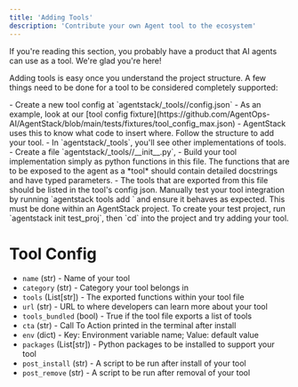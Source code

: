 ```yaml
---
title: 'Adding Tools'
description: 'Contribute your own Agent tool to the ecosystem'
---
```


If you're reading this section, you probably have a product that AI agents can use as a tool. We're glad you're here!

Adding tools is easy once you understand the project structure. A few things need to be done for a tool to be considered completely supported:

<Steps>
  <Step title="Create a config for your tool">
      - Create a new tool config at `agentstack/_tools/<your_tool>/config.json`
      - As an example, look at our [tool config fixture](https://github.com/AgentOps-AI/AgentStack/blob/main/tests/fixtures/tool_config_max.json)
      - AgentStack uses this to know what code to insert where. Follow the structure to add your tool.
  </Step>
  <Step title="Create your implementation">
      - In `agentstack/_tools`, you'll see other implementations of tools.
      - Create a file `agentstack/_tools/<your_tool>/__init__.py`,
      - Build your tool implementation simply as python functions in this file. The functions that are to be exposed to the agent as a *tool* should contain detailed docstrings and have typed parameters.
      - The tools that are exported from this file should be listed in the tool's config json.
  </Step>
  <Step title="Test your tool">
      Manually test your tool integration by running `agentstack tools add <your_tool>` and ensure it behaves as expected.
      <Note>This must be done within an AgentStack project. To create your test project, run `agentstack init test_proj`, then `cd` into the project and try adding your tool.</Note>
  </Step>
  <Step title="Open a PR to add your tool to the next release">
  </Step>
</Steps>

# Tool Config
- `name` (str) - Name of your tool
- `category` (str) - Category your tool belongs in
- `tools` (List[str]) - The exported functions within your tool file
- `url` (str) - URL to where developers can learn more about your tool
- `tools_bundled` (bool) - True if the tool file exports a list of tools
- `cta` (str) - Call To Action printed in the terminal after install
- `env` (dict) - Key: Environment variable name; Value: default value
- `packages` (List[str]) - Python packages to be installed to support your tool
- `post_install` (str) - A script to be run after install of your tool
- `post_remove` (str) - A script to be run after removal of your tool